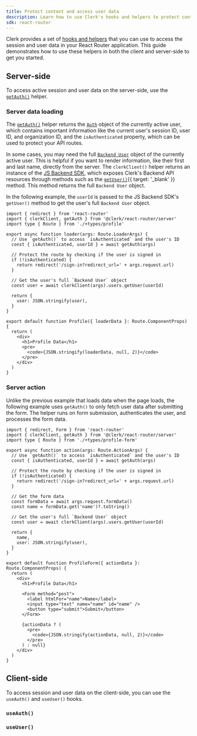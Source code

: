 ```yaml
---
title: Protect content and access user data
description: Learn how to use Clerk's hooks and helpers to protect content and access user data in your React Router application.
sdk: react-router
---
```


Clerk provides a set of [hooks and helpers](/docs/reference/react-router/overview#client-side-helpers) that you can use to access the session and user data in your React Router application. This guide demonstrates how to use these helpers in both the client and server-side to get you started.

## Server-side

To access active session and user data on the server-side, use the [`getAuth()`](/docs/reference/react-router/get-auth) helper.

### Server data loading

The [`getAuth()`](/docs/reference/react-router/get-auth) helper returns the [`Auth`](/docs/reference/backend/types/auth-object) object of the currently active user, which contains important information like the current user's session ID, user ID, and organization ID, and the `isAuthenticated` property, which can be used to protect your API routes.

In some cases, you may need the full [`Backend User`](/docs/reference/backend/types/backend-user) object of the currently active user. This is helpful if you want to render information, like their first and last name, directly from the server. The `clerkClient()` helper returns an instance of the [JS Backend SDK](/docs/js-backend/getting-started/quickstart), which exposes Clerk's Backend API resources through methods such as the [`getUser()`](/docs/reference/backend/user/get-user){{ target: '_blank' }} method. This method returns the full `Backend User` object.

In the following example, the `userId` is passed to the JS Backend SDK's `getUser()` method to get the user's full `Backend User` object.

```tsx {{ filename: 'app/routes/profile.tsx' }}
import { redirect } from 'react-router'
import { clerkClient, getAuth } from '@clerk/react-router/server'
import type { Route } from './+types/profile'

export async function loader(args: Route.LoaderArgs) {
  // Use `getAuth()` to access `isAuthenticated` and the user's ID
  const { isAuthenticated, userId } = await getAuth(args)

  // Protect the route by checking if the user is signed in
  if (!isAuthenticated) {
    return redirect('/sign-in?redirect_url=' + args.request.url)
  }

  // Get the user's full `Backend User` object
  const user = await clerkClient(args).users.getUser(userId)

  return {
    user: JSON.stringify(user),
  }
}

export default function Profile({ loaderData }: Route.ComponentProps) {
  return (
    <div>
      <h1>Profile Data</h1>
      <pre>
        <code>{JSON.stringify(loaderData, null, 2)}</code>
      </pre>
    </div>
  )
}
```

### Server action

Unlike the previous example that loads data when the page loads, the following example uses `getAuth()` to only fetch user data after submitting the form. The helper runs on form submission, authenticates the user, and processes the form data.

```tsx {{ filename: 'app/routes/profile-form.tsx' }}
import { redirect, Form } from 'react-router'
import { clerkClient, getAuth } from '@clerk/react-router/server'
import type { Route } from './+types/profile-form'

export async function action(args: Route.ActionArgs) {
  // Use `getAuth()` to access `isAuthenticated` and the user's ID
  const { isAuthenticated, userId } = await getAuth(args)

  // Protect the route by checking if the user is signed in
  if (!isAuthenticated) {
    return redirect('/sign-in?redirect_url=' + args.request.url)
  }

  // Get the form data
  const formData = await args.request.formData()
  const name = formData.get('name')?.toString()

  // Get the user's full `Backend User` object
  const user = await clerkClient(args).users.getUser(userId)

  return {
    name,
    user: JSON.stringify(user),
  }
}

export default function ProfileForm({ actionData }: Route.ComponentProps) {
  return (
    <div>
      <h1>Profile Data</h1>

      <Form method="post">
        <label htmlFor="name">Name</label>
        <input type="text" name="name" id="name" />
        <button type="submit">Submit</button>
      </Form>

      {actionData ? (
        <pre>
          <code>{JSON.stringify(actionData, null, 2)}</code>
        </pre>
      ) : null}
    </div>
  )
}
```

## Client-side

To access session and user data on the client-side, you can use the `useAuth()` and `useUser()` hooks.

### `useAuth()`

<Include src="_partials/hooks/use-auth" />

### `useUser()`

<Include src="_partials/hooks/use-user" />
